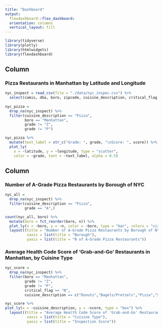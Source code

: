 ```yaml
---
title: "Dashboard"
output:
  flexdashboard::flex_dashboard:
  orientation: columns
  vertical_layout: fill
---
```


```r
library(tidyverse)
library(plotly)
library(htmlwidgets)
library(flexdashboard)
```

Column {data-width=650}
------------------------------------------------------------------------------------

### Pizza Restaurants in Manhattan by Latitude and Longitude  

```r
nyc_inspect = read_csv(file = "./data/nyc_inspec.csv") %>% 
  select(camis, dba, boro, zipcode, cuisine_description, critical_flag, score, census_tract, grade, grade_date, latitude, longitude)
  
nyc_pizza =
  drop_na(nyc_inspect) %>% 
  filter(cuisine_description == "Pizza", 
         boro == "Manhattan",
         grade != "Z",
         grade != "P")

nyc_pizza %>%
  mutate(text_label = str_c("Grade: ", grade, "\nScore: ", score)) %>% 
  plot_ly(
    x = ~latitude, y = ~longitude, type = "scatter",
    color = ~grade, text = ~text_label, alpha = 0.5)

```

Column {data-width=350}
-----------------------------------------------------------------------

### Number of A-Grade Pizza Restaurants by Borough of NYC 

```r
nyc_all = 
  drop_na(nyc_inspect) %>% 
  filter(cuisine_description == "Pizza",
         grade == "A",)

count(nyc_all, boro) %>% 
  mutate(boro = fct_reorder(boro, n)) %>% 
  plot_ly(x = ~boro, y = ~n, color = ~boro, type = "bar", colors = "viridis") %>% 
  layout((title = "Number of A-Grade Pizza Restaurants by Borough of NYC"),
          xaxis = list(title = "Borough"),
          yaxis = list(title = "N of A-Grade Pizza Restaurants"))

```

### Average Health Code Score of 'Grab-and-Go' Restaurants in Manhattan, by Cuisine Type

```r
nyc_score =
  drop_na(nyc_inspect) %>% 
  filter(boro == "Manhattan",
         grade != "Z",
         grade != "P",
         critical_flag == "N",
         cuisine_description == c("Donuts","Bagels/Pretzels","Pizza","Sandwiches","Bakery", "Hotdogs","Juice, Smoothies, and Fruit Salads")) 

nyc_score %>% 
plot_ly(x = ~cuisine_description, y = ~score, type = "box") %>% 
  layout((title = "Average Health Code Score of 'Grab-and-Go' Restaurants in Manhattan, by Cuisine Type \n(Where Higher Scores Correspond to Higher Quantity/More Serious Violations"),
          xaxis = list(title = "Cuisine Type"),
          yaxis = list(title = "Inspection Score"))
```



